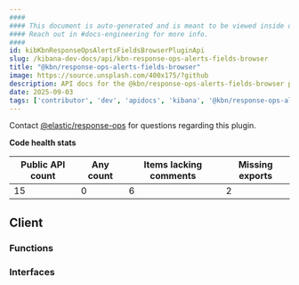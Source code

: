 ```yaml
---
####
#### This document is auto-generated and is meant to be viewed inside our experimental, new docs system.
#### Reach out in #docs-engineering for more info.
####
id: kibKbnResponseOpsAlertsFieldsBrowserPluginApi
slug: /kibana-dev-docs/api/kbn-response-ops-alerts-fields-browser
title: "@kbn/response-ops-alerts-fields-browser"
image: https://source.unsplash.com/400x175/?github
description: API docs for the @kbn/response-ops-alerts-fields-browser plugin
date: 2025-09-03
tags: ['contributor', 'dev', 'apidocs', 'kibana', '@kbn/response-ops-alerts-fields-browser']
---
```




Contact [@elastic/response-ops](https://github.com/orgs/elastic/teams/response-ops) for questions regarding this plugin.

**Code health stats**

| Public API count  | Any count | Items lacking comments | Missing exports |
|-------------------|-----------|------------------------|-----------------|
| 15 | 0 | 6 | 2 |

## Client

### Functions
<DocDefinitionList data={kbnResponseOpsAlertsFieldsBrowserObj.client.functions}/>

### Interfaces
<DocDefinitionList data={kbnResponseOpsAlertsFieldsBrowserObj.client.interfaces}/>

